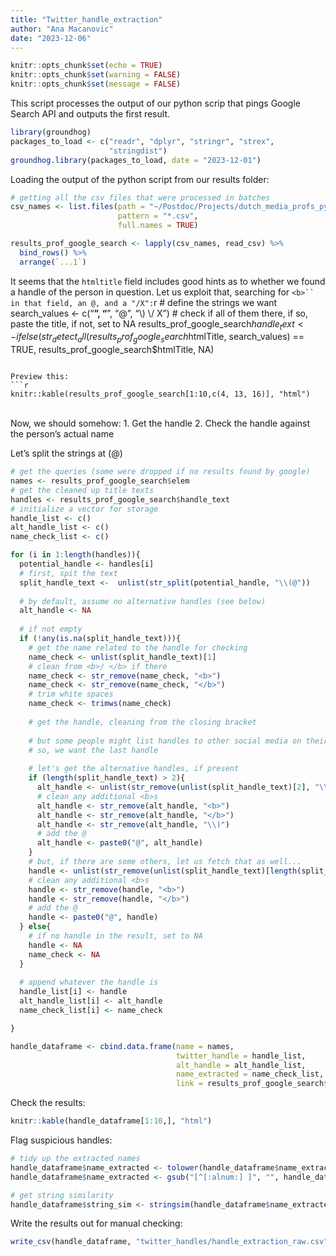 ```yaml
---
title: "Twitter_handle_extraction"
author: "Ana Macanovic"
date: "2023-12-06"
---
```


```r
knitr::opts_chunk$set(echo = TRUE)
knitr::opts_chunk$set(warning = FALSE)
knitr::opts_chunk$set(message = FALSE)
```

This script processes the output of our python scrip that pings Google Search API
and outputs the first result.

```r
library(groundhog)
packages_to_load <- c("readr", "dplyr", "stringr", "strex",
                      "stringdist")
groundhog.library(packages_to_load, date = "2023-12-01")
```

Loading the output of the python script from our results folder:
```r
# getting all the csv files that were processed in batches
csv_names <- list.files(path = "~/Postdoc/Projects/dutch_media_profs_python/output-data/twitter",
                        pattern = "*.csv",
                        full.names = TRUE)

results_prof_google_search <- lapply(csv_names, read_csv) %>% 
  bind_rows() %>%
  arrange(`...1`)
```

It seems that the ```htmltitle``` field includes good hints as to whether
we found a handle of the person in question. Let us exploit that, searching for 
```<b>`` in that field, an @, and a "/X":
```r
# define the strings we want
search_values <- c("<b>", "</b>", "@", "\\) \\/ X")
# check if all of them there, if so, paste the title, if not, set to NA
results_prof_google_search$handle_text <- ifelse(str_detect_all(results_prof_google_search$htmlTitle, search_values) == TRUE,
                                                 results_prof_google_search$htmlTitle,
                                                 NA)
```

Preview this:
```r
knitr::kable(results_prof_google_search[1:10,c(4, 13, 16)], "html")
```


<br> 
Now, we should somehow:
1. Get the handle
2. Check the handle against the person's actual name

Let's split the strings at (@)
```r
# get the queries (some were dropped if no results found by google)
names <- results_prof_google_search$elem
# get the cleaned up title texts
handles <- results_prof_google_search$handle_text
# initialize a vector for storage
handle_list <- c()
alt_handle_list <- c()
name_check_list <- c()

for (i in 1:length(handles)){
  potential_handle <- handles[i]
  # first, spit the text
  split_handle_text <-  unlist(str_split(potential_handle, "\\(@"))
  
  # by default, assume no alternative handles (see below)
  alt_handle <- NA
  
  # if not empty
  if (!any(is.na(split_handle_text))){
    # get the name related to the handle for checking
    name_check <- unlist(split_handle_text)[1]
    # clean from <b>/ </b> if there
    name_check <- str_remove(name_check, "<b>")
    name_check <- str_remove(name_check, "</b>")
    # trim white spaces
    name_check <- trimws(name_check)
    
    # get the handle, cleaning from the closing bracket
    
    # but some people might list handles to other social media on their profiles
    # so, we want the last handle
    
    # let's get the alternative handles, if present
    if (length(split_handle_text) > 2){
      alt_handle <- unlist(str_remove(unlist(split_handle_text)[2], "\\) / X"))[1]
      # clean any additional <b>s
      alt_handle <- str_remove(alt_handle, "<b>")
      alt_handle <- str_remove(alt_handle, "</b>")
      alt_handle <- str_remove(alt_handle, "\\)")
      # add the @
      alt_handle <- paste0("@", alt_handle)
    }
    # but, if there are some others, let us fetch that as well...
    handle <- unlist(str_remove(unlist(split_handle_text)[length(split_handle_text)], "\\) / X"))[1]
    # clean any additional <b>s
    handle <- str_remove(handle, "<b>")
    handle <- str_remove(handle, "</b>")
    # add the @
    handle <- paste0("@", handle)
  } else{
    # if no handle in the result, set to NA
    handle <- NA
    name_check <- NA
  }
  
  # append whatever the handle is
  handle_list[i] <- handle
  alt_handle_list[i] <- alt_handle
  name_check_list[i] <- name_check

}

handle_dataframe <- cbind.data.frame(name = names,
                                     twitter_handle = handle_list,
                                     alt_handle = alt_handle_list,
                                     name_extracted = name_check_list,
                                     link = results_prof_google_search$link)

```


Check the results:
```r
knitr::kable(handle_dataframe[1:10,], "html")
```

Flag suspicious handles:
```r
# tidy up the extracted names
handle_dataframe$name_extracted <- tolower(handle_dataframe$name_extracted)
handle_dataframe$name_extracted <- gsub("[^[:alnum:] ]", "", handle_dataframe$name_extracted)

# get string similarity
handle_dataframe$string_sim <- stringsim(handle_dataframe$name_extracted, handle_dataframe$name)
```


Write the results out for manual checking:
```r
write_csv(handle_dataframe, "twitter_handles/handle_extraction_raw.csv")
```


